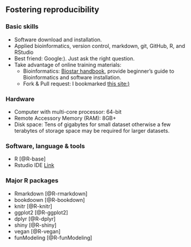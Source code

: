## Fostering reproducibility
### Basic skills
* Software download and installation. 
* Applied bioinformatics, version control, markdown, git, GitHub, R, and RStudio
* Best friend: Google:). Just ask the right question.
* Take advantage of online training materials:
  * Bioinformatics: [Biostar handbook](https://read.biostarhandbook.com/), provide beginner's guide to Bioinformatics and software installation.
  * Fork & Pull request: I bookmarked [this site:)](https://gist.github.com/Chaser324/ce0505fbed06b947d962)

### Hardware  
* Computer with multi-core processor: 64-bit
* Remote Accessory Memory (RAM): 8GB+ 
* Disk space: Tens of gigabytes for small dataset otherwise a few terabytes of storage space may be required for larger datasets.

### Software, language & tools
* R [@R-base]
* Rstudio IDE [Link](https://www.rstudio.com)

### Major R packages
* Rmarkdown [@R-rmarkdown]
* bookdoown [@R-bookdown]
* knitr [@R-knitr]
* ggplot2 [@R-ggplot2]
* dplyr [@R-dplyr]
* shiny [@R-shiny]
* vegan [@R-vegan]
* funModeling [@R-funModeling]

